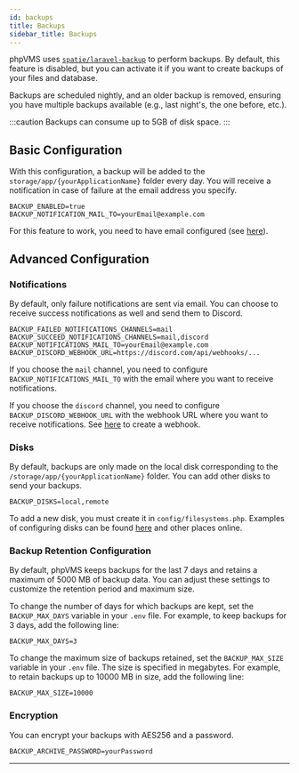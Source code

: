 ```yaml
---
id: backups
title: Backups
sidebar_title: Backups
---
```

phpVMS uses [`spatie/laravel-backup`](https://github.com/spatie/laravel-backup) to perform backups. By default, this feature is disabled, but you can activate it if you want to create backups of your files and database.

Backups are scheduled nightly, and an older backup is removed, ensuring you have multiple backups available (e.g., last night's, the one before, etc.).

:::caution
 Backups can consume up to 5GB of disk space.
:::

## Basic Configuration

With this configuration, a backup will be added to the `storage/app/{yourApplicationName}` folder every day. You will receive a notification in case of failure at the email address you specify.

```shell title=".env"
BACKUP_ENABLED=true
BACKUP_NOTIFICATION_MAIL_TO=yourEmail@example.com
```

For this feature to work, you need to have email configured (see [here](/config/email)).

## Advanced Configuration

### Notifications

By default, only failure notifications are sent via email. You can choose to receive success notifications as well and send them to Discord.

```shell title=".env"
BACKUP_FAILED_NOTIFICATIONS_CHANNELS=mail
BACKUP_SUCCEED_NOTIFICATIONS_CHANNELS=mail,discord
BACKUP_NOTIFICATIONS_MAIL_TO=yourEmail@example.com
BACKUP_DISCORD_WEBHOOK_URL=https://discord.com/api/webhooks/...
```

If you choose the `mail` channel, you need to configure `BACKUP_NOTIFICATIONS_MAIL_TO` with the email where you want to receive notifications.

If you choose the `discord` channel, you need to configure `BACKUP_DISCORD_WEBHOOK_URL` with the webhook URL where you want to receive notifications. See [here](/config/notifications#discord) to create a webhook.

### Disks

By default, backups are only made on the local disk corresponding to the `/storage/app/{yourApplicationName}` folder. You can add other disks to send your backups.

```shell title=".env"
BACKUP_DISKS=local,remote
```

To add a new disk, you must create it in `config/filesystems.php`. Examples of configuring disks can be found [here](https://laravel.com/docs/10.x/filesystem#driver-prerequisites) and other places online.

### Backup Retention Configuration

By default, phpVMS keeps backups for the last 7 days and retains a maximum of 5000 MB of backup data. You can adjust these settings to customize the retention period and maximum size.

To change the number of days for which backups are kept, set the `BACKUP_MAX_DAYS` variable in your `.env` file. For example, to keep backups for 3 days, add the following line:

```shell title=".env"
BACKUP_MAX_DAYS=3
```

To change the maximum size of backups retained, set the `BACKUP_MAX_SIZE` variable in your `.env` file. The size is specified in megabytes. For example, to retain backups up to 10000 MB in size, add the following line:

```shell title=".env"
BACKUP_MAX_SIZE=10000
```


### Encryption

You can encrypt your backups with AES256 and a password.

```shell title=".env"
BACKUP_ARCHIVE_PASSWORD=yourPassword
```

---
